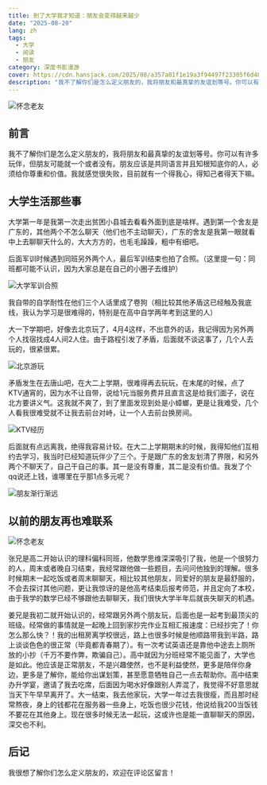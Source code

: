 ```yaml
---
title: 到了大学我才知道：朋友会变得越来越少
date: "2025-08-20"
lang: zh
tags:
  - 大学
  - 阅读
  - 朋友
category: 深度书影漫游
cover: https://cdn.hansjack.com/2025/08/a357a01f1e19a3f94497f23305f6d482.webp
description: "我不了解你们是怎么定义朋友的，我将朋友和最真挚的友谊划等号。你可以有许多玩伴，但朋友可能就一个或者没有。"
---
```



<Image
  src="https://cdn.hansjack.com/2025/08/a357a01f1e19a3f94497f23305f6d482.webp"
  alt="怀念老友"
  width={800}
  height={600}
  isArticleImage={true}
/>

## 前言

我不了解你们是怎么定义朋友的，我将朋友和最真挚的友谊划等号。你可以有许多玩伴，但朋友可能就一个或者没有。朋友应该是共同语言并且知根知底你的人，必须给你尊重和价值。我就感觉很失败，目前就有一个得我心，得知己者得天下嘛。

## 大学生活那些事

大学第一年是我第一次走出贫困小县城去看看外面到底是啥样。遇到第一个舍友是广东的，其他两个不怎么聊天（他们也不主动聊天），广东的舍友是我第一眼就看中上去聊聊天什么的，大大方方的，也毛毛躁躁，粗中有细吧。

后面军训时候遇到同班另外两个人，最后军训结束也拍了合照。（这里提一句：同班都可能不认识，因为大家总是在自己的小圈子去维护）

<Image
  src="https://cdn.hansjack.com/2025/08/aded73acfbdd40ec4e1c8cebf3102b88.webp"
  alt="大学军训合照"
  width={800}
  height={600}
  isArticleImage={true}
/>

我自带的自学耐性在他们三个人话里成了卷狗（相比较其他矛盾这已经触及我底线，我认为学习是很难得的，特别是在高中自学两年考到这里的人）

大一下学期吧，好像去北京玩了，4月4这样，不出意外的话，我记得因为另外两个人找宿找成4人间2人住。由于路程引发了矛盾，后面就不谈这事了，几个人去玩的，很紧很累。

<Image
  src="https://cdn.hansjack.com/2025/08/3a9a149af11930c52953b31b2d0fff40.webp"
  alt="北京游玩"
  width={800}
  height={600}
  isArticleImage={true}
/>

矛盾发生在去唐山吧，在大二上学期，很难得再去玩玩，在末尾的时候，点了KTV通宵的，因为水不让自带，说给1元当服务费并且直言这是给我们面子，说在北方要讲义气。这我就不爽了，到了里面发现到处是小蟑螂，更是让我难受，几个人看我很难受就不让我去前台对峙，让一个人去前台换房间。

<Image
  src="https://cdn.hansjack.com/2025/08/a80088387fa498672cf9affb8a170837.webp"
  alt="KTV经历"
  width={800}
  height={600}
  isArticleImage={true}
/>

后面就有点远离我，绝得我容易计较。在大二上学期期末的时候，我得知他们互相约去学习，我当时已经知道玩伴少了三个。于是跟广东的舍友划清了界限，和另外两个不聊天了，自己干自己的事。其一是没有尊重，其二是没有价值。我发了个qq说还上钱，谁哪里在乎那1点多元呢？

<Image
  src="https://cdn.hansjack.com/2025/08/34d5eb1f6496ff8d22fe7d19feb69c7e.webp"
  alt="朋友渐行渐远"
  width={800}
  height={600}
  isArticleImage={true}
/>

## 以前的朋友再也难联系

<Image
  src="https://cdn.hansjack.com/2025/08/a357a01f1e19a3f94497f23305f6d482.webp"
  alt="怀念老友"
  width={800}
  height={600}
  isArticleImage={true}
/>

张兄是高二开始认识的理科偏科同班，他数学思维深深吸引了我，他是一个很努力的人，周末或者晚自习结束，我经常跟他做一些题目，去问问他独到的理解。很多时候期末一起吃饭或者周末聊聊天，相比较其他朋友，同爱好的朋友是最舒服的，不会去探讨其他问题，更让我惊讶的是他高考结束后报考师范，并且定向了本校，由于我学的数学已经不够跟他去聊聊天，我们很快大学半年后就丧失聊天的机遇。

姜兄是我初二就开始认识的，经常跟另外两个朋友玩，后面也是一起考到最顶尖的班级。经常做的事情就是一起晚上回到家抄完作业互相汇报速度：已经抄完了！你怎么那么快？！我的出租房离学校很远，路上也很多时候是他顺路带我到半路，路上谈谈色色的很正常（毕竟都青春期了）。有一次考试英语还是靠他中途去上厕所放的小抄（千万不要作弊，欺骗自己）。高中就因为分班经常不能见面了，大学也是如此。他应该是正常朋友，不是兴趣使然，也不是利益使然，更多是陪伴你身边，更多是了解你，能给你出谋划策，甚至愿意牺牲自己一点去帮助你。高中结束办升学宴，邀请了我去吃席，后面因为喝水好像跟别人弄混了，我觉得不好意思就当天下午早早离开了。大一结束，我去他家玩，大学一年过去我很瘦，而且那时经常熬夜，身上的钱都花在服务器一些身上，吃饭也很少花钱，他说给我200当饭钱不要花在其他身上。现在很多时候无法一起玩，这或许也是能一直聊聊天的原因，深交也不利。

## 后记

我很想了解你们怎么定义朋友的，欢迎在评论区留言！